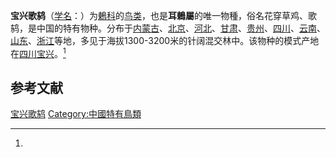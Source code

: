 {{Speciesbox
| status = LC
| status_system = IUCN3.1
| status_ref = <ref>{{IUCN|id=22708826 |title=''Turdus mupinensis'' |assessor=BirdLife International |assessor-link=BirdLife International |version=2013.2 |year=2012 |accessdate=26 November 2013}}</ref>
| image = Turdus mupinensis.jpg
| genus =Otocichla
| parent_authority = Wolters, 1980
| species =mupinensis
| authority = (Laubmann, 1920)<ref name='id3125'>{{cite web| url =http://www.bioinfo.cn/db05/BjdwSpecies.php?action=view&id=3125| title =宝兴歌鸫| work =《中国动物物种编目数据库》| publisher =中国科学院微生物研究所| author =中国科学院动物研究所| accessdate =2009-04-04| deadurl =yes| archiveurl =https://web.archive.org/web/20160305081009/http://www.bioinfo.cn/db05/BjdwSpecies.php?action=view&id=3125| archivedate =2016-03-05}}</ref>
| synonyms =  ''Otocichla mupinensis''
}}

'''宝兴歌鸫'''（[[学名|学名]]：{{lang|la|''Otocichla mupinensis''}}）为[[鶇科|鶇科]]的[[鸟类|鸟类]]，也是'''耳鶇屬'''的唯一物種，俗名花穿草鸡、歌鸫，是中国的特有物种。分布于[[内蒙古|内蒙古]]、[[北京|北京]]、[[河北|河北]]、[[甘肃|甘肃]]、[[贵州|贵州]]、[[四川|四川]]、[[云南|云南]]、[[山东|山东]]、[[浙江|浙江]]等地，多见于海拔1300-3200米的针阔混交林中。该物种的模式产地在[[四川|四川]][[宝兴|宝兴]]。<ref name='id3125'/>

== 参考文献 ==
{{reflist}}
{{Taxonbar|from=Q80853}}

[[Category:鸫科|宝兴歌鸫]]
[[Category:中國特有鳥類|Category:中國特有鳥類]]


{{Passeriformes-stub}}